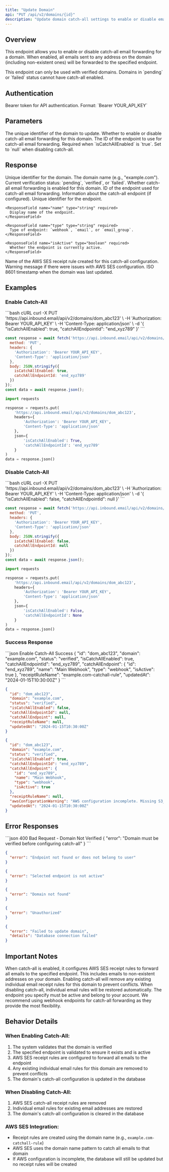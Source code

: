 ```yaml
---
title: "Update Domain"
api: "PUT /api/v2/domains/{id}"
description: "Update domain catch-all settings to enable or disable email forwarding for all addresses on the domain"
---
```


## Overview

This endpoint allows you to enable or disable catch-all email forwarding for a domain. When enabled, all emails sent to any address on the domain (including non-existent ones) will be forwarded to the specified endpoint.

<Warning>
This endpoint can only be used with verified domains. Domains in `pending` or `failed` status cannot have catch-all enabled.
</Warning>

## Authentication

<ParamField header="Authorization" type="string" required>
  Bearer token for API authentication. Format: `Bearer YOUR_API_KEY`
</ParamField>

## Parameters

<ParamField path="id" type="string" required>
  The unique identifier of the domain to update.
</ParamField>

<ParamField body="isCatchAllEnabled" type="boolean" required>
  Whether to enable or disable catch-all email forwarding for this domain.
</ParamField>

<ParamField body="catchAllEndpointId" type="string">
  The ID of the endpoint to use for catch-all email forwarding. Required when `isCatchAllEnabled` is `true`. Set to `null` when disabling catch-all.
</ParamField>

## Response

<ResponseField name="id" type="string" required>
  Unique identifier for the domain.
</ResponseField>

<ResponseField name="domain" type="string" required>
  The domain name (e.g., "example.com").
</ResponseField>

<ResponseField name="status" type="string" required>
  Current verification status: `pending`, `verified`, or `failed`.
</ResponseField>

<ResponseField name="isCatchAllEnabled" type="boolean" required>
  Whether catch-all email forwarding is enabled for this domain.
</ResponseField>

<ResponseField name="catchAllEndpointId" type="string | null">
  ID of the endpoint used for catch-all email forwarding.
</ResponseField>

<ResponseField name="catchAllEndpoint" type="object | null">
  Information about the catch-all endpoint (if configured).
  
  <Expandable title="Catch-all endpoint properties">
    <ResponseField name="id" type="string" required>
      Unique identifier for the endpoint.
    </ResponseField>
    
    <ResponseField name="name" type="string" required>
      Display name of the endpoint.
    </ResponseField>
    
    <ResponseField name="type" type="string" required>
      Type of endpoint: `webhook`, `email`, or `email_group`.
    </ResponseField>
    
    <ResponseField name="isActive" type="boolean" required>
      Whether the endpoint is currently active.
    </ResponseField>
  </Expandable>
</ResponseField>

<ResponseField name="receiptRuleName" type="string | null">
  Name of the AWS SES receipt rule created for this catch-all configuration.
</ResponseField>

<ResponseField name="awsConfigurationWarning" type="string" optional>
  Warning message if there were issues with AWS SES configuration.
</ResponseField>

<ResponseField name="updatedAt" type="string" required>
  ISO 8601 timestamp when the domain was last updated.
</ResponseField>

## Examples

### Enable Catch-All

<RequestExample>
```bash cURL
curl -X PUT 'https://api.inbound.email/api/v2/domains/dom_abc123' \
  -H 'Authorization: Bearer YOUR_API_KEY' \
  -H 'Content-Type: application/json' \
  -d '{
    "isCatchAllEnabled": true,
    "catchAllEndpointId": "end_xyz789"
  }'
```

```javascript JavaScript
const response = await fetch('https://api.inbound.email/api/v2/domains/dom_abc123', {
  method: 'PUT',
  headers: {
    'Authorization': 'Bearer YOUR_API_KEY',
    'Content-Type': 'application/json'
  },
  body: JSON.stringify({
    isCatchAllEnabled: true,
    catchAllEndpointId: 'end_xyz789'
  })
});
const data = await response.json();
```

```python Python
import requests

response = requests.put(
    'https://api.inbound.email/api/v2/domains/dom_abc123',
    headers={
        'Authorization': 'Bearer YOUR_API_KEY',
        'Content-Type': 'application/json'
    },
    json={
        'isCatchAllEnabled': True,
        'catchAllEndpointId': 'end_xyz789'
    }
)
data = response.json()
```
</RequestExample>

### Disable Catch-All

<RequestExample>
```bash cURL
curl -X PUT 'https://api.inbound.email/api/v2/domains/dom_abc123' \
  -H 'Authorization: Bearer YOUR_API_KEY' \
  -H 'Content-Type: application/json' \
  -d '{
    "isCatchAllEnabled": false,
    "catchAllEndpointId": null
  }'
```

```javascript JavaScript
const response = await fetch('https://api.inbound.email/api/v2/domains/dom_abc123', {
  method: 'PUT',
  headers: {
    'Authorization': 'Bearer YOUR_API_KEY',
    'Content-Type': 'application/json'
  },
  body: JSON.stringify({
    isCatchAllEnabled: false,
    catchAllEndpointId: null
  })
});
const data = await response.json();
```

```python Python
import requests

response = requests.put(
    'https://api.inbound.email/api/v2/domains/dom_abc123',
    headers={
        'Authorization': 'Bearer YOUR_API_KEY',
        'Content-Type': 'application/json'
    },
    json={
        'isCatchAllEnabled': False,
        'catchAllEndpointId': None
    }
)
data = response.json()
```
</RequestExample>

### Success Response

<ResponseExample>
```json Enable Catch-All Success
{
  "id": "dom_abc123",
  "domain": "example.com",
  "status": "verified",
  "isCatchAllEnabled": true,
  "catchAllEndpointId": "end_xyz789",
  "catchAllEndpoint": {
    "id": "end_xyz789",
    "name": "Main Webhook",
    "type": "webhook",
    "isActive": true
  },
  "receiptRuleName": "example.com-catchall-rule",
  "updatedAt": "2024-01-15T10:30:00Z"
}
```

```json Disable Catch-All Success
{
  "id": "dom_abc123",
  "domain": "example.com",
  "status": "verified",
  "isCatchAllEnabled": false,
  "catchAllEndpointId": null,
  "catchAllEndpoint": null,
  "receiptRuleName": null,
  "updatedAt": "2024-01-15T10:30:00Z"
}
```

```json With AWS Warning
{
  "id": "dom_abc123",
  "domain": "example.com",
  "status": "verified",
  "isCatchAllEnabled": true,
  "catchAllEndpointId": "end_xyz789",
  "catchAllEndpoint": {
    "id": "end_xyz789",
    "name": "Main Webhook",
    "type": "webhook",
    "isActive": true
  },
  "receiptRuleName": null,
  "awsConfigurationWarning": "AWS configuration incomplete. Missing S3_BUCKET_NAME or AWS_ACCOUNT_ID",
  "updatedAt": "2024-01-15T10:30:00Z"
}
```
</ResponseExample>

## Error Responses

<ResponseExample>
```json 400 Bad Request - Domain Not Verified
{
  "error": "Domain must be verified before configuring catch-all"
}
```

```json 400 Bad Request - Invalid Endpoint
{
  "error": "Endpoint not found or does not belong to user"
}
```

```json 400 Bad Request - Inactive Endpoint
{
  "error": "Selected endpoint is not active"
}
```

```json 404 Not Found
{
  "error": "Domain not found"
}
```

```json 401 Unauthorized
{
  "error": "Unauthorized"
}
```

```json 500 Internal Server Error
{
  "error": "Failed to update domain",
  "details": "Database connection failed"
}
```
</ResponseExample>

## Important Notes

<Info>
When catch-all is enabled, it configures AWS SES receipt rules to forward all emails to the specified endpoint. This includes emails to non-existent addresses on your domain.
</Info>

<Warning>
Enabling catch-all will remove any existing individual email receipt rules for this domain to prevent conflicts. When disabling catch-all, individual email rules will be restored automatically.
</Warning>

<Tip>
The endpoint you specify must be active and belong to your account. We recommend using webhook endpoints for catch-all forwarding as they provide the most flexibility.
</Tip>

## Behavior Details

### When Enabling Catch-All:
1. The system validates that the domain is verified
2. The specified endpoint is validated to ensure it exists and is active
3. AWS SES receipt rules are configured to forward all emails to the endpoint
4. Any existing individual email rules for this domain are removed to prevent conflicts
5. The domain's catch-all configuration is updated in the database

### When Disabling Catch-All:
1. AWS SES catch-all receipt rules are removed
2. Individual email rules for existing email addresses are restored
3. The domain's catch-all configuration is cleared in the database

### AWS SES Integration:
- Receipt rules are created using the domain name (e.g., `example.com-catchall-rule`)
- AWS SES uses the domain name pattern to catch all emails to that domain
- If AWS configuration is incomplete, the database will still be updated but no receipt rules will be created 